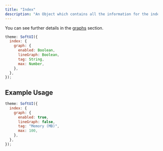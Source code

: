 ```yaml
---
title: "Index"
description: "An Object which contains all the information for the index page."
---
```


You can see further details in the [graphs](/soft-ui/docs/custom-theme-options#graph) section.

```js
theme: SoftUI({
  index: {
    graph: {
      enabled: Boolean,
      lineGraph: Boolean,
      tag: String,
      max: Number,
    },
  },
});
```

## Example Usage

```js
theme: SoftUI({
  index: {
    graph: {
      enabled: true,
      lineGraph: false,
      tag: "Memory (MB)",
      max: 100,
    },
  },
});
```
